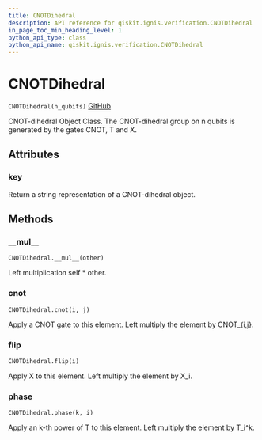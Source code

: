```yaml
---
title: CNOTDihedral
description: API reference for qiskit.ignis.verification.CNOTDihedral
in_page_toc_min_heading_level: 1
python_api_type: class
python_api_name: qiskit.ignis.verification.CNOTDihedral
---
```


# CNOTDihedral

<span id="qiskit.ignis.verification.CNOTDihedral" />

`CNOTDihedral(n_qubits)` [GitHub](https://github.com/qiskit-community/qiskit-ignis/tree/stable/0.3/qiskit/ignis/verification/randomized_benchmarking/dihedral.py "view source code")

CNOT-dihedral Object Class. The CNOT-dihedral group on n qubits is generated by the gates CNOT, T and X.

## Attributes

### key

Return a string representation of a CNOT-dihedral object.

## Methods

### \_\_mul\_\_

<span id="qiskit.ignis.verification.CNOTDihedral.__mul__" />

`CNOTDihedral.__mul__(other)`

Left multiplication self \* other.

### cnot

<span id="qiskit.ignis.verification.CNOTDihedral.cnot" />

`CNOTDihedral.cnot(i, j)`

Apply a CNOT gate to this element. Left multiply the element by CNOT\_\{i,j}.

### flip

<span id="qiskit.ignis.verification.CNOTDihedral.flip" />

`CNOTDihedral.flip(i)`

Apply X to this element. Left multiply the element by X\_i.

### phase

<span id="qiskit.ignis.verification.CNOTDihedral.phase" />

`CNOTDihedral.phase(k, i)`

Apply an k-th power of T to this element. Left multiply the element by T\_i^k.

